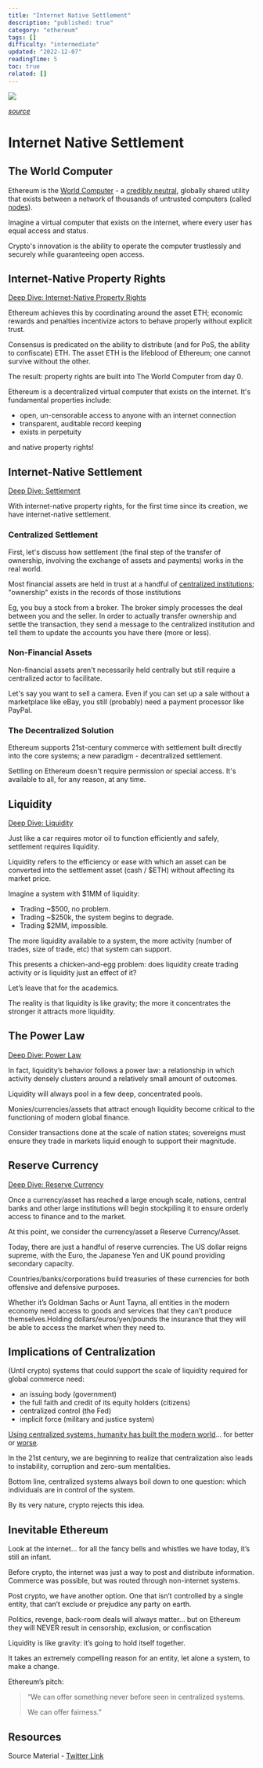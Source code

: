 ```yaml
---
title: "Internet Native Settlement"
description: "published: true"
category: "ethereum"
tags: []
difficulty: "intermediate"
updated: "2022-12-07"
readingTime: 5
toc: true
related: []
---
```


![](/images/internet-settlement-banner.jpeg)

[*source*](https://thecrmteam.com/what-is-the-future-scope-of-digital-transformation/)

# Internet Native Settlement

## The World Computer

Ethereum is the [World Computer](/ethereum/world-computer) - a [credibly neutral](/concepts/credible-neutrality), globally shared utility that exists between a network of thousands of untrusted computers (called [nodes](/ethereum/node)). 

Imagine a virtual computer that exists on the internet, where every user has equal access and status.

Crypto's innovation is the ability to operate the computer trustlessly and securely while guaranteeing open access. 

## Internet-Native Property Rights

[Deep Dive: Internet-Native Property Rights](/ethereum/property-rights)

Ethereum achieves this by coordinating around the asset ETH; economic rewards and penalties incentivize actors to behave properly without explicit trust.

Consensus is predicated on the ability to distribute (and for PoS, the ability to confiscate) ETH. The asset ETH is the lifeblood of Ethereum; one cannot survive without the other.

The result: property rights are built into The World Computer from day 0.

Ethereum is a decentralized virtual computer that exists on the internet. It's fundamental properties include:

*   open, un-censorable access to anyone with an internet connection
*   transparent, auditable record keeping
*   exists in perpetuity

and native property rights!

## Internet-Native Settlement

[Deep Dive: Settlement](/concepts/settlement)

With internet-native property rights, for the first time since its creation, we have internet-native settlement.

### Centralized Settlement

First, let's discuss how settlement (the final step of the transfer of ownership, involving the exchange of assets and payments) works in the real world.

Most financial assets are held in trust at a handful of [centralized institutions](https://en.wikipedia.org/wiki/Depository_Trust_%26_Clearing_Corporation); "ownership" exists in the records of those institutions 

Eg, you buy a stock from a broker. The broker simply processes the deal between you and the seller. In order to actually transfer ownership and settle the transaction, they send a message to the centralized institution and tell them to update the accounts you have there (more or less).

### Non-Financial Assets

Non-financial assets aren't necessarily held centrally but still require a centralized actor to facilitate. 

Let's say you want to sell a camera. Even if you can set up a sale without a marketplace like eBay, you still (probably) need a payment processor like PayPal.

### The Decentralized Solution

Ethereum supports 21st-century commerce with settlement built directly into the core systems; a new paradigm - decentralized settlement. 

Settling on Ethereum doesn't require permission or special access. It's available to all, for any reason, at any time.

## Liquidity

[Deep Dive: Liquidity](/concepts/liquidity)

Just like a car requires motor oil to function efficiently and safely, settlement requires liquidity.

Liquidity refers to the efficiency or ease with which an asset can be converted into the settlement asset (cash / $ETH) without affecting its market price.

Imagine a system with $1MM of liquidity: 

*   Trading ~$500, no problem. 
*   Trading ~$250k, the system begins to degrade. 
*   Trading $2MM, impossible. 

The more liquidity available to a system, the more activity (number of trades, size of trade, etc) that system can support.

This presents a chicken-and-egg problem: does liquidity create trading activity or is liquidity just an effect of it? 

Let’s leave that for the academics. 

The reality is that liquidity is like gravity; the more it concentrates the stronger it attracts more liquidity.

## The Power Law

[Deep Dive: Power Law](/concepts/power-law)

In fact, liquidity’s behavior follows a power law: a relationship in which activity densely clusters around a relatively small amount of outcomes. 

Liquidity will always pool in a few deep, concentrated pools.

Monies/currencies/assets that attract enough liquidity become critical to the functioning of modern global finance. 

Consider transactions done at the scale of nation states; sovereigns must ensure they trade in markets liquid enough to support their magnitude.

## Reserve Currency

[Deep Dive: Reserve Currency](/concepts/reserve-currency)

Once a currency/asset has reached a large enough scale, nations, central banks and other large institutions will begin stockpiling it to ensure orderly access to finance and to the market. 

At this point, we consider the currency/asset a Reserve Currency/Asset.

Today, there are just a handful of reserve currencies. The US dollar reigns supreme, with the Euro, the Japanese Yen and UK pound providing secondary capacity. 

Countries/banks/corporations build treasuries of these currencies for both offensive and defensive purposes.

Whether it’s Goldman Sachs or Aunt Tayna, all entities in the modern economy need access to goods and services that they can’t produce themselves.Holding dollars/euros/yen/pounds the insurance that they will be able to access the market when they need to.

## Implications of Centralization

(Until crypto) systems that could support the scale of liquidity required for global commerce need: 

*   an issuing body (government) 
*   the full faith and credit of its equity holders (citizens) 
*   centralized control (the Fed) 
*   implicit force (military and justice system)

[Using centralized systems, humanity has built the modern world](/background/history-finance)… for better or [worse](/background/gfc). 

In the 21st century, we are beginning to realize that centralization also leads to instability, corruption and zero-sum mentalities.

Bottom line, centralized systems always boil down to one question: which individuals are in control of the system. 

By its very nature, crypto rejects this idea.

## Inevitable Ethereum

Look at the internet… for all the fancy bells and whistles we have today, it’s still an infant. 

Before crypto, the internet was just a way to post and distribute information. Commerce was possible, but was routed through non-internet systems.

Post crypto, we have another option. One that isn’t controlled by a single entity, that can’t exclude or prejudice any party on earth.

Politics, revenge, back-room deals will always matter… but on Ethereum they will NEVER result in censorship, exclusion, or confiscation

Liquidity is like gravity: it’s going to hold itself together. 

It takes an extremely compelling reason for an entity, let alone a system, to make a change.

Ethereum’s pitch: 

> “We can offer something never before seen in centralized systems.
> 
> We can offer fairness.”

## Resources

Source Material - [Twitter Link](https://twitter.com/logarithmicrex/status/1564316505650524160)

